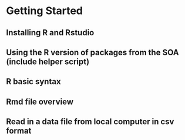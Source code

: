 # Getting Started {#intro}

## Installing R and Rstudio
## Using the R version of packages from the SOA (include helper script)
## R basic syntax
## Rmd file overview
## Read in a data file from local computer in csv format

